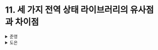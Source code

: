 # 11. 세 가지 전역 상태 라이브러리의 유사점과 차이점

<details>
  <summary>준영</summary>
  ### 세 가지 전역 상태 라이브러리의 유사점과 차이점

### Zustand와 Redux의 차이점

> 디렉토리 구조

Redux는 features 디렉토리 구조를 제안하지만, Zustand는 구조에 대한 의견을 제시하지 않는다.<br/>
따라서 Redux는 어느 정도 정형화된 구조를 제안하기 때문에 대규모 어플리케이션에 유용하다.<br/>
반면, Zustand는 이러한 구조를 개발자가 직접 구성해야하기 때문에 초반 설계에 공수가 필요하고, 이후 구조 수정에 어려움이 따를 수 있다.

> Immer의 사용 여부

Immer는 일시적으로 불변 객체를 변경 가능하도록 해준다.<br/>
Redux는 기본적으로 Immer를 사용하지만, Zustand를 사용하지 않는다.<br/>
Zustand에서 Immer를 사용할 수는 있다.

> 상태 전파

Redux는 컨텍스트를 사용하지만, Zustand는 모듈 임포트를 사용한다.

> 데이터 흐름

Redux는 Action을 Dispatch하는 단방향 데이터 흐름을 기반으로 한다.<br/>
하지만 Zustand의 경우, 데이터 흐름 측면에서 별다른 의견을 제시하지 않으며 개발자가 모든 것을 처리해야 한다.

✅ Redux는 풀소유라면, Zustand는 무소유다.<br/>
Zustand는 가벼운만큼 정해진 틀이 없는 것 같다.<br/>
딱 리액트를 사용하며 마이크로 상태 관리를 할 수 있도록 도와줄 수 있는 정도 그 이상도 이하도 아닌 것 같다.<br/>
따라서 초기 설계를 확실하게 잘한다면 정말 효과적으로 사용할 수 있을 것 같다.<br/>
하지만 어설프게 했다간 뜯어 고쳐야할 일이 생기지 않을까….

### Jotai와 Recoil을 사용하는 시점

> key 사용 여부

Jotai는 아톰 객체는 WeakMap의 참조로 실제 아톰 값을 가져온다.<br/>
반면 Recoil은 key 값을 통해 값을 가져온다.<br/>
Jotai를 개발하게 된 큰 동기 중 하나는 **key 문자열 생략**이라고 한다.<br/>

```jsx
// recoil
atom({ key: 'textState', default: '' });

// jotai
atom('');
```

key는 고유해야하기 때문에 네이밍에 신경을 쓰는 것이 싫으셨다고 한다.

> atom 함수

Jotai의 atom은 Recoil의 atom과 selector를 모두 대체한다.<br/>
하지만 표현하지 못하는 것이 있을 수도 있고, 별도의 함수를 필요로 할 수 있다(?).

> Provider

Jotai의 공급자 제거 모드는 Provider를 생략할 수 있게 해준다.

✅ 이전까지는 크게 실감하지 못했었는데, key의 여부가 은근히 신경쓰이는 것 같다.<br/>
“하지만 표현하지 못하는 것이 있을 수도 있고, 별도의 함수를 필요로 할 수 있다.”<br/>
라는 표현이 아직 이해가 잘 가지 않는다.<br/>
하지만 bottom-up, top-down이 모두 가능한 Jotai가 표현 못하는 것이 있을까? 싶긴하다.<br/>
심지어 selector도 존재하니…

### Valtio와 MobX 사용하기

철학은 다르지만 Valtio와 MobX가 꽤 비교되기도 한단다.<br/>
우선, 공통점은 둘 다 **변경 가능한 상태** **기반**이다.<br/>
하지만 렌더링 최적화 방법에서 차이가 있다.

- Valtio - 훅 사용
- MobX - HOC

> 갱신 방식

MobX는 클래스 기반, Valtio는 객체 기반이다.<br/>
Valtio의 경우, 상태 객체에서 갱신 함수를 분리할 수 있다.<br/>
proxy 함수로 만든 상태 객체 외부에서 갱신 함수를 정의하여 코드 분할, 최소화, 불필요한 코드 제거로 번들 크기 최적화가 가능하다.

> 렌더링 최적화

MobX는 옵저버 방식인 반면, Valtio는 훅 방식을 택했다.<br/>
옵저버 방식은 예측 가능성이 높고, 훅 방식은 동시성 렌더링에 친화적이다.<br/>

✅ MobX는 우선 클래스 기반이기 때문에 함수형이 대세가 되어버린 리액트에서는 사용할 일이 없어보인다.<br/>
HOC와 동시성 렌더링은 가볍게만 알고 있는 개념들인데 다시 한번 찾아봐야겠다.

### Zustand, Jotai, Valtio 비교하기

> 상태는 어디에 위치하는가?

- 모듈 상태 - Zustand, Valtio
- 컴포넌트 상태 - Jotai

컴포넌트 상태는 여러 Provider 아래에서 재사용하는 것이 가능하다.<br/>
하지만 모듈 상태는 이것을 위해 컨텍스트를 사용해야 할 것이다.<br/>
반대로 리액트 외부에서 컴포넌트 상태에 접근하는 것은 불가능하기 때문에 컴포넌트 상태에 연결하기 위해선 모듈 상태를 사용해야 할 가능성이 있다.<br/>
따라서 상황에 맞게 어떤 것을 사용할지 결정해서 쓰자.

> 상태 갱신 스타일은 무엇인가?

Zustand와 Valtio 사이에는 큰 차이점이 없다.<br/>
Zustand는 불변 상태 모델을 기반으로 하는 반면, Valtio는 변경 가능한 상태 모델을 기반으로 한다.<br/>
불변 상태 모델의 장점은 객체 참조(메모리 주소)를 비교하여 변경 사항이 있는지 파악할 수 있다.<br/>
리액트 자체도 불변 상태 모델을 기반으로 하기 때문에 Zustand는 호환성이 좋고 상당히 가벼운 라이브러리이다.

✅ Valtio도 변경 가능 상태 모델이지만, Proxy를 활용한 방식으로 충분히 사용에 고려할만하다고 생각한다.<br/>
객체 참조가 압도적으로 좋긴 하겠지만, 어차피 머신의 성능은 계속 올라가고 있기 때문에 가면 갈수록 격차가 줄어들 것이라고 생각하기 때문이다.<br/>
심지어 가변 상태로 인해 코드가 짧아질 수 있고, 이에 따른 가독성까지 확보할 수 있기도 하다.<br/>
Zustand만 장점을 써놓으셔서 Valtio도 대신 어필을 해봤다.

</details><details>
  <summary>도은</summary>
  ### Zustand, Jotai, Valtio 비교하기

#### 상태가 어디에 위치하는가?

- `Zustand`, `Valtio` : 모듈 상태를 기반으로 설계
- `Jotai` : 컴포넌트 상태를 기반으로 설계

**`🤔 모듈 상태 기반 vs 컴포넌트 상태 기반`**

- `모듈 상태 기반 설계`: 애플리케이션의 상태를 중앙에서 관리하는 방식
  - 장점: 상태 업데이트 로직이 분산되지 않아 관리가 용이
  - 단점: 컴포넌트 상태 기반보다는 러닝커브가 있는 것 같음
- `컴포넌트 상태 기반 설계`: 각 컴포넌트 내에서 상태를 관리하는 방식
  - 장점: 단순성: 각 컴포넌트는 자신의 상태를 직접 관리 → 상태 로직이 분산되어 있어 개별 컴포넌트의 복잡성 감소.
  - 단점: 상태를 컴포넌트 별로 관리할 수 있기 때문에 동일한 상태가 전역 곳곳에 숨어있을 수 있음

#### 상태 갱신 스타일은 무엇인가?

- `Zustand`: 불변 상태 모델 기반
- `Valtio`: 변경 가능한 상태 모델 기반

</details>